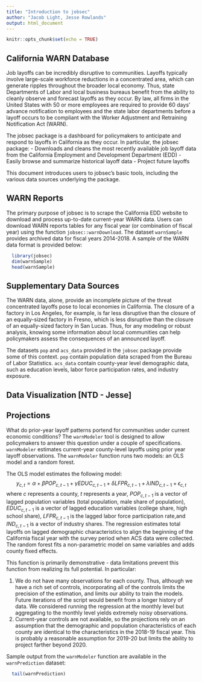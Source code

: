 ```yaml
---
title: "Introduction to jobsec"
author: "Jacob Light, Jesse Rowlands"
output: html_document
---
```


```r
knitr::opts_chunk$set(echo = TRUE)
```

## California WARN Database

Job layoffs can be incredibly disruptive to communities. Layoffs typically involve large-scale workforce reductions in a concentrated area, which can generate ripples throughout the broader local economy. Thus, state Departments of Labor and local business bureaus benefit from the ability to cleanly observe and forecast layoffs as they occur. By law, all firms in the United States with 50 or more employees are required to provide 60 days' advance notification to employees and the state labor departments before a layoff occurs to be compliant with the Worker Adjustment and Retraining Notification Act (WARN).

The jobsec package is a dashboard for policymakers to anticipate and respond to layoffs in California as they occur. In particular, the jobsec package:
  - Downloads and cleans the most recently available job layoff data from the California Employment and Development Department (EDD)
  - Easily browse and summarize historical layoff data
  - Project future layoffs
  
This document introduces users to jobsec's basic tools, including the various data sources underlying the package.

## WARN Reports

The primary purpose of jobsec is to scrape the California EDD website to download and process up-to-date current-year WARN data. Users can download WARN reports tables for any fiscal year (or combination of fiscal year) using the function `jobsec::warnDownload`. The dataset `warnSample` provides archived data for fiscal years 2014-2018. A sample of the WARN data format is provided below:

```r
  library(jobsec)
  dim(warnSample)
  head(warnSample)
```

## Supplementary Data Sources

The WARN data, alone, provide an incomplete picture of the threat concentrated layoffs pose to local economies in California. The closure of a factory in Los Angeles, for example, is far less disruptive than the closure of an equally-sized factory in Fresno, which is less disruptive than the closure of an equally-sized factory in San Lucas. Thus, for any modeling or robust analysis, knowing some information about local communities can help policymakers assess the consequences of an announced layoff.

The datasets `pop` and `acs_data` provided in the `jobsec` package provide some of this context. `pop` contain population data scraped from the Bureau of Labor Statistics. `acs_data` contain county-year level demographic data, such as education levels, labor force participation rates, and industry exposure. 

## Data Visualization [NTD - Jesse]

## Projections

What do prior-year layoff patterns portend for communities under current economic conditions? The `warnModeler` tool is designed to allow policymakers to answer this question under a couple of specifications. `warnModeler` estimates current-year county-level layoffs using prior year layoff observations. The `warnModeler` function runs two models: an OLS model and a random forest.

The OLS model estimates the following model:
$$y_{c,t} = \alpha + \beta POP_{c,t-1} + \gamma EDUC_{c,t-1} + \delta LFPR_{c,t-1} + \lambda IND_{c,t-1} + \epsilon_{c,t}$$
where $c$ represents a county, $t$ represents a year, $POP_{c,t-1}$ is a vector of lagged population variables (total population, male share of population), $EDUC_{c,t-1}$ is a vector of lagged education variables (college share, high school share), $LFPR_{c,t-1}$ is the lagged labor force participation rate,and $IND_{c,t-1}$ is a vector of industry shares. The regression estimates total layoffs on lagged demographic characteristics to align the beginning of the California fiscal year with the survey period when ACS data were collected. The random forest fits a non-parametric model on same variables and adds county fixed effects.

This function is primarily demonstrative - data limitations prevent this function from realizing its full potential. In particular: 

1. We do not have many observations for each county. Thus, although we have a rich set of controls, incorporating all of the controls limits the precision of the estimation, and limits our ability to train the models. Future iterations of the script would benefit from a longer history of data. We considered running the regression at the monthly level but aggregating to the monthly level yields extremely noisy observations.
2. Current-year controls are not available, so the projections rely on an assumption that the demographic and population characteristics of each county are identical to the characteristics in the 2018-19 fiscal year. This is probably a reasonable assumption for 2019-20 but limits the ability to project farther beyond 2020.

Sample output from the `warnModeler` function are available in the `warnPrediction` dataset:

```r
  tail(warnPrediction)
```

